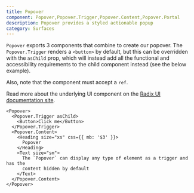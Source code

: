 ```yaml
---
title: Popover
component: Popover,Popover.Trigger,Popover.Content,Popover.Portal
description: Popover provides a styled actionable popup
category: Surfaces
---
```


`Popover` exports 3 components that combine to create our popover. The `Popover.Trigger` renders a `<button>` by default, but this can be overridden with the `asChild` prop, which will instead add all the functional and accessibility requirements to the child component instead (see the below example).

Also, note that the component must accept a `ref`.

Read more about the underlying UI component on the [Radix UI documentation site](https://radix-ui.com/primitives/docs/components/popover).

```tsx preview
<Popover>
  <Popover.Trigger asChild>
    <Button>Click me</Button>
  </Popover.Trigger>
  <Popover.Content>
    <Heading size="xs" css={{ mb: '$3' }}>
      Popover
    </Heading>
    <Text size="sm">
      The `Popover` can display any type of element as a trigger and has the
      content hidden by default
    </Text>
  </Popover.Content>
</Popover>
```
